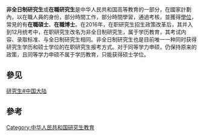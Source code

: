 {{Multiple issues|
{{Globalize|time=2020-11-14T07:14:12+00:00}}
{{Unreferenced|time=2022-06-23T17:06:19+00:00}}
}}
'''非全日制研究生'''或'''在職研究生'''是中华人民共和国高等教育的一部分，在國家計劃內，以在職人員的身份，部分時間工作，部分時間學習，通過考核，並獲得[[學位|學位]]，常見的有'''在職碩士'''、'''在職博士'''。在2016年，在职研究生招生政策改革后，其并入到12月统考中，在职研究生改名为非全日制研究生，属于学历教育，其考试内容、录取标准、与全日制研究生相同。非全日制研究生也是目前唯一一种同时获得研究生学历和硕士学位的在职研究生报考方式。对于同等学力申硕，仍保持原来的政策，且同等学力申硕不属于学历教育，只能获得硕士学位。

==參见==
[[研究生#中国大陆|研究生#中国大陆]]

==參考==
{{Reflist}}

[[Category:中华人民共和国研究生教育|Category:中华人民共和国研究生教育]]